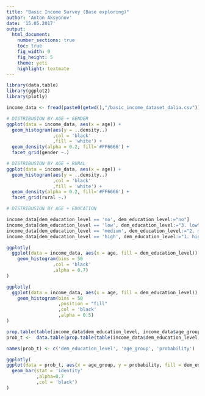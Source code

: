 ```yaml
---
title: "Basic Income Survey (Base exploring)"
author: 'Anton Aksyonov'
date: '15.05.2017'
output:
  html_document:
    number_sections: true
    toc: true
    fig_width: 9
    fig_height: 5
    theme: yeti
    highlight: textmate
---
```


```r
library(data.table)
library(ggplot2)
library(plotly)

income_data <- fread(paste0(getwd(),"/basic_income_dataset_dalia.csv"))
```

```r
# DISTRIBUSION BY AGE + GENDER
ggplot(data = income_data, aes(x = age)) + 
  geom_histogram(aes(y = ..density..)
                 ,col = 'black'
                 ,fill = 'white') +
  geom_density(alpha = 0.2, fill='#FF6666') + 
  facet_grid(gender ~.)

```

```r
# DISTRIBUSION BY AGE + RURAL
ggplot(data = income_data, aes(x = age)) + 
  geom_histogram(aes(y = ..density..)
                 ,col = 'black'
                 ,fill = 'white') +
  geom_density(alpha = 0.2, fill='#FF6666') + 
  facet_grid(rural ~.)

```

```r
# DISTRIBUSION BY AGE + EDUCATION

income_data[dem_education_level == 'no', dem_education_level:="no"]
income_data[dem_education_level == 'low', dem_education_level:="3. low"]
income_data[dem_education_level == 'medium', dem_education_level:="2. medium"]
income_data[dem_education_level == 'high', dem_education_level:="1. high"]
```

```r
ggplotly(
  ggplot(data = income_data, aes(x = age, fill = dem_education_level)) + 
    geom_histogram(bins = 50
                 ,col = 'black'
                 ,alpha = 0.7)
)
```

```r
ggplotly(
  ggplot(data = income_data, aes(x = age, fill = dem_education_level)) + 
    geom_histogram(bins = 50
                   ,position = "fill"
                   ,col = 'black'
                   ,alpha = 0.5)
)
```

```r
prop.table(table(income_data$dem_education_level, income_data$age_group),margin = 2)
prob_t <-  data.table(prop.table(table(income_data$dem_education_level, income_data$age_group),margin = 2))

names(prob_t) <- c('dem_education_level', 'age_group', 'probability')
```

```r
ggplotly(
ggplot(data = prob_t, aes(x = age_group, y = probability, fill = dem_education_level)) + 
  geom_bar(stat = 'identity'
           ,alpha=0.7
           ,col = 'black')
)

```
